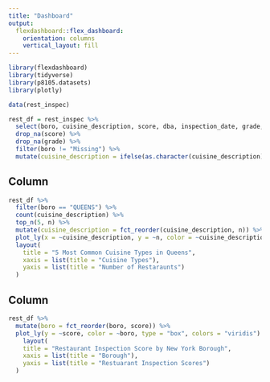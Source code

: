 ```yaml
---
title: "Dashboard"
output: 
  flexdashboard::flex_dashboard:
    orientation: columns
    vertical_layout: fill
---
```


```r
library(flexdashboard)
library(tidyverse)
library(p8105.datasets)
library(plotly)
```

```r
data(rest_inspec) 
```

```r
rest_df = rest_inspec %>% 
  select(boro, cuisine_description, score, dba, inspection_date, grade, zipcode) %>% 
  drop_na(score) %>% 
  drop_na(grade) %>%
  filter(boro != "Missing") %>% 
  mutate(cuisine_description = ifelse(as.character(cuisine_description) == "Latin (Cuban, Dominican, Puerto Rican, South & Central American)", "Latin", as.character(cuisine_description)))
```

Column {data-width=650}
-----------------------------------------------------------------------
```r
rest_df %>% 
  filter(boro == "QUEENS") %>%
  count(cuisine_description) %>%
  top_n(5, n) %>% 
  mutate(cuisine_description = fct_reorder(cuisine_description, n)) %>% 
  plot_ly(x = ~cuisine_description, y = ~n, color = ~cuisine_description, type = "bar", colors = "viridis") %>%
  layout(
    title = "5 Most Common Cuisine Types in Queens",
    xaxis = list(title = "Cuisine Types"),
    yaxis = list(title = "Number of Restaraunts")
  )
```

Column {data-width=350}
-----------------------------------------------------------------------
```r
rest_df %>% 
  mutate(boro = fct_reorder(boro, score)) %>% 
  plot_ly(y = ~score, color = ~boro, type = "box", colors = "viridis") %>% 
    layout(
    title = "Restaurant Inspection Score by New York Borough",
    xaxis = list(title = "Borough"),
    yaxis = list(title = "Restuarant Inspection Scores")
  )
```


